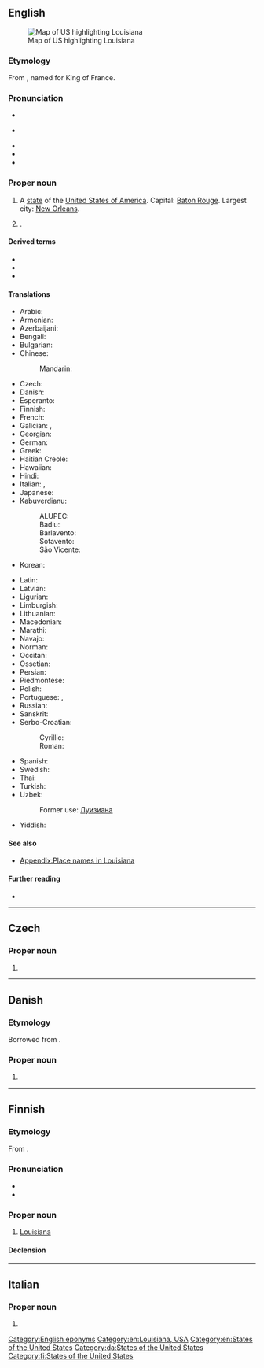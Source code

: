 ==English==
[[Image:Map of USA highlighting Louisiana.png|thumb|right|Map of US highlighting Louisiana]]

===Etymology===
From {{der|en|fr|Louisiane}}, named for King {{w|Louis XIV}} of France.

===Pronunciation===
* {{IPA|/luːˌiːziˈænə/|/ləˌwiːziˈænə/|lang=en}}
* {{a|Southern US}} {{IPA|/ˌluːziˈænə/|lang=en}}
* {{audio|en-us-Louisiana.ogg|Audio (GenAm)|lang=en}}
* {{audio|en-us-Louisiana-2.ogg|Audio (Southern US)|lang=en}}
* {{rhymes|ænə|lang=en}}

===Proper noun===
{{en-proper noun}}

# A [[state]] of the [[United States of America]]. Capital: [[Baton Rouge]]. Largest city: [[New Orleans]].
# {{w|University of Louisiana at Lafayette}}.

====Derived terms====
* {{l|en|LA}}
* {{l|en|Louisianan}}
* {{l|en|Louisianian}}

====Translations====
{{trans-top|US state}}
* Arabic: {{t|ar|لُويْزِيَانَا|f|tr=luyziyānā}}
* Armenian: {{t|hy|Լուիզիանա}}
* Azerbaijani: {{t+|az|Luiziana}}
* Bengali: {{t|bn|লুইজিয়ানা|sc=Beng}}
* Bulgarian: {{t|bg|Луизиана|f|tr=Luiziána|sc=Cyrl}}
* Chinese:
*: Mandarin: {{t+|cmn|路易斯安那州|tr=Lùyìsī'ānnà-zhōu|sc=Hani}}
* Czech: {{t+|cs|Louisiana|f}}
* Danish: {{t|da|Louisiana}}
* Esperanto: {{t|eo|Luiziano}}
* Finnish: {{t+|fi|Louisiana}}
* French: {{t+|fr|Louisiane|f}}
* Galician: {{t+|gl|Luisiana|f}}, {{t+|gl|Louisiana|f}}
* Georgian: {{t|ka|ლუიზიანა|sc=Geor}}
* German: {{t+|de|Louisiana}}
* Greek: {{t+|el|Λουιζιάνα|f}}
* Haitian Creole: {{t|ht|Lwiziana|f}}
* Hawaiian: {{t|haw|Luikiana}}
* Hindi: {{t|hi|लुईज़ियाना|sc=Deva}}
* Italian: {{t+|it|Louisiana}}, {{t|it|Luisiana|f}}
* Japanese: {{t|ja|ルイジアナ州|tr=Ruijiana-shū}}
* Kabuverdianu:
*: ALUPEC: {{t|kea|Luiziana}}
*: Badiu: {{t|kea|Luiziana}}
*: Barlavento: {{t|kea|Luiziana}}
*: Sotavento: {{t|kea|Luiziana}}
*: São Vicente: {{t|kea|Luiziana}}
* Korean: {{t|ko|루이지애나 주|tr=ruijiaena chu}}
{{trans-mid}}
* Latin: {{t|la|Ludoviciana|f}}
* Latvian: {{t|lv|Luiziāna}}
* Ligurian: {{t|lij|Louisiann-a}}
* Limburgish: {{t|li|Lousiana}}
* Lithuanian: {{t|lt|Luiziana}}
* Macedonian: {{t|mk|Луизијана|f|tr=Luizijána|sc=Cyrl}}
* Marathi: {{t|mr|लुईझियाना|sc=Deva}}
* Navajo: {{t|nv|Tónteel Chʼínílį́}}
* Norman: {{t|nrf|Louisianne|f}}
* Occitan: {{t+|oc|Loïsiana}}
* Ossetian: {{t|os|Луизианӕ|tr=Luizianae|sc=Cyrl}}
* Persian: {{t|fa|لوئیزیانا|sc=fa-Arab}}
* Piedmontese: {{t|pms|Luisian-a}}
* Polish: {{t+|pl|Luizjana|f}}
* Portuguese: {{t|pt|Luisiana|f|m}}, {{t+|pt|Louisiana|f|m}}
* Russian: {{t+|ru|Луизиа́на|f}}
* Sanskrit: {{t|sa|लुईजियाना}}
* Serbo-Croatian:
*: Cyrillic: {{t|sh|Луизиана|f|sc=Cyrl}}
*: Roman: {{t|sh|Luiziana|f}}
* Spanish: {{t+|es|Luisiana|f}}
* Swedish: {{t+|sv|Louisiana|n}}
* Thai: {{t|th|ลุยเซียนา}}
* Turkish: {{t+|tr|Louisiana}}
* Uzbek: {{t|uz|Luiziana}}
*: Former use: [[Луизиана]]
* Yiddish: {{t|yi|לויִזיאַנאַ}}
{{trans-bottom}}

====See also====
* [[Appendix:Place names in Louisiana]]

====Further reading====
* {{pedialite}}

[[Category:English eponyms]]
[[Category:en:Louisiana, USA]]
[[Category:en:States of the United States]]
{{c|en|Universities}}

----

==Czech==

===Proper noun===
{{cs-proper noun|g=f}}

# {{l|en|Louisiana}}

{{C|cs|States of the United States}}

----

==Danish==
{{wikipedia|lang=da}}

===Etymology===
Borrowed from {{bor|da|en|Louisiana}}.

===Proper noun===
{{head|da|proper noun|genitive|Louisianas}}

# {{l|en|Louisiana}}

[[Category:da:States of the United States]]

----

==Finnish==

===Etymology===
From {{bor|fi|en|Louisiana}}.

===Pronunciation===
* {{fi-IPA|luisiaana}}
* {{fi-hyphenation|Loui|sia|na}}

===Proper noun===
{{fi-noun|proper=true}}

# [[#English|Louisiana]] {{gloss|state of the United States}}

====Declension====
{{fi-decl-kala|n=sg|Louisian|||a}}

[[Category:fi:States of the United States]]

----

==Italian==

===Proper noun===
{{it-proper noun|f}}

# {{alt sp|it|Luisiana}}